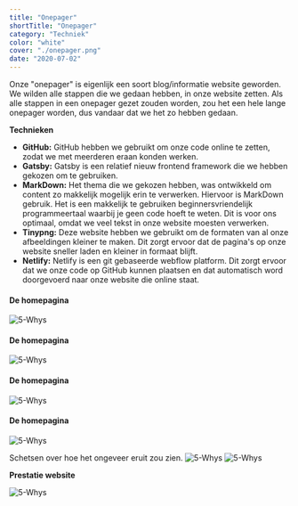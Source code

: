 ```yaml
---
title: "Onepager"
shortTitle: "Onepager"
category: "Techniek"
color: "white"
cover: "./onepager.png"
date: "2020-07-02"
---
```


Onze "onepager" is eigenlijk een soort blog/informatie website geworden. We wilden alle stappen die we gedaan hebben, in onze website zetten. Als alle stappen in een onepager gezet zouden worden, zou het een hele lange onepager worden, dus vandaar dat we het zo hebben gedaan.

**Technieken**
- **GitHub:** GitHub hebben we gebruikt om onze code online te zetten, zodat we met meerderen eraan konden werken.
- **Gatsby:** Gatsby is een relatief nieuw frontend framework die we hebben gekozen om te gebruiken.
- **MarkDown:** Het thema die we gekozen hebben, was ontwikkeld om content zo makkelijk mogelijk erin te verwerken. Hiervoor is MarkDown gebruik. Het is een makkelijk te gebruiken beginnersvriendelijk programmeertaal waarbij je geen code hoeft te weten. Dit is voor ons optimaal, omdat we veel tekst in onze website moesten verwerken.
- **Tinypng:** Deze website hebben we gebruikt om de formaten van al onze afbeeldingen kleiner te maken. Dit zorgt ervoor dat de pagina's op onze website sneller laden en kleiner in formaat blijft.
- **Netlify:** Netlify is een git gebaseerde webflow platform. Dit zorgt ervoor dat we onze code op GitHub kunnen plaatsen en dat automatisch word doorgevoerd naar onze website die online staat.

#### De homepagina

![5-Whys](https://technation-hr.com/images/stappen/onepager/onepager_1.png "5-whys")

#### De homepagina

![5-Whys](https://technation-hr.com/images/stappen/onepager/onepager_4.png "5-whys")

#### De homepagina

![5-Whys](https://technation-hr.com/images/stappen/onepager/onepager_5.png "5-whys")

#### De homepagina

![5-Whys](https://technation-hr.com/images/stappen/onepager/onepager_6.png "5-whys")

Schetsen over hoe het ongeveer eruit zou zien.
![5-Whys](https://technation-hr.com/images/stappen/onepager/onepager_2.png "5-whys")
![5-Whys](https://technation-hr.com/images/stappen/onepager/onepager_3.png "5-whys")

**Prestatie website**

![5-Whys](https://technation-hr.com/images/stappen/onepager/onepager_7.png "5-whys")
